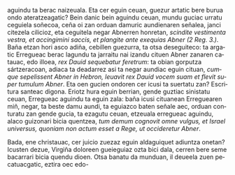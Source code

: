 <noinclude><pagequality level="3" user="Alonmikel" /></noinclude>aguindu ta berac naizeuala. Eta cer eguin ceuan, guezur artatic bere burua ondo ateratzeagatic? Bein danic bein aguindu ceuan, mundu guciac urratu ceguiela soñecoa, ceña oi zan orduan damuric aundienaren señalea, janci citezela cilicioz, eta ceguitela negar Abnerren honretan,</span> <span lang="la"><i>scindite vestimenta vestra, et accingimini saccis, et plangite ante exequias Abner</i></span> <cite>(2 Reg. 3.)</cite>. <span lang="eu">Baña etzan hori asco adiña, cebillen guezurra, ta otsa deseguiteco: ta argatic Erregueac berac lagundu ta jarraitu nai izandu cituen Abner zanaren catauac, edo illoea,</span> <span lang="la"><i>rex Dauid sequebatur feretrum</i></span>: <span lang="eu">ta obian gorputza sártzeracoan, adiaca ta deadarrez asi ta negar aundiac eguin cituan,</span> <span lang="la"><i>cumque sepelissent Abner in Hebron, leuavit rex Dauid vocem suam et flevit super tumulum Abner</i>.</span> <span lang="eu">Eta oen gucien ondoren cer icusi ta suertatu zan? Escritura santeac digona. Eriotz hura eguin berrian, gende guztiac sinistatu ceuan, Erregueac aguindu ta eguin zala: baña icusi cituanean Erreguearen miñ, negar, ta beste damu aundi, ta eguiazco baten señale aec, orduan conturatu zan gende gucia, ta ezagutu ceuan, etzeuala erregueac aguindu, alaco guizonari bicia quentzea,</span> <span lang="la"><i>tum demum cognovit omne vulgus, et Israel universus, quoniam non actum esset a Rege, ut occideretur Abner</i>.</span>

{{aingura|21}}<span lang="eu">Bada, ene christauac, cer juicio zuezaz eguin aldaguiquet adiuntza onetan? Icusten dezue, Virgiña doloreen gueieguiaz ozta bici dala, cerren bere seme bacarrari bicia quendu dioen. Otsa banatu da munduan, il deueela zuen pecatuacgatic, eztira oec edo-<noinclude><references/></noinclude>
